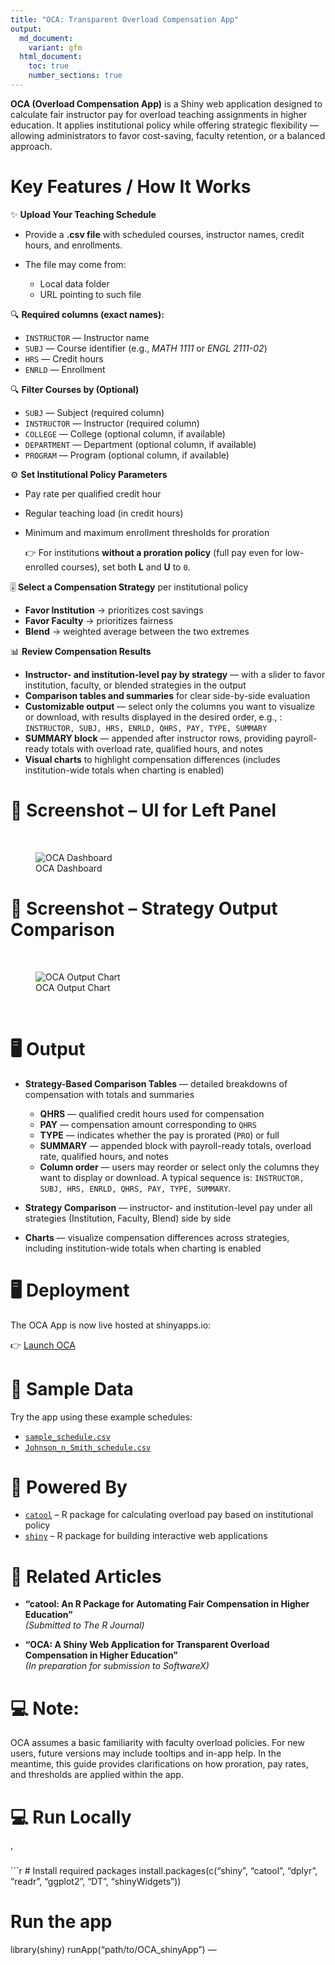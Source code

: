 ```yaml
---
title: "OCA: Transparent Overload Compensation App"
output:
  md_document:
    variant: gfm
  html_document:
    toc: true
    number_sections: true
---
```


**OCA (Overload Compensation App)** is a Shiny web application designed to calculate fair instructor pay for overload teaching assignments in higher education. It applies institutional policy while offering strategic flexibility — allowing administrators to favor cost-saving, faculty retention, or a balanced approach.



# Key Features / How It Works

✨ **Upload Your Teaching Schedule**

* Provide a **.csv file** with scheduled courses, instructor names, credit hours, and enrollments.

* The file may come from:
  * Local data folder
  * URL pointing to such file
  

🔍  **Required columns (exact names):**

  * `INSTRUCTOR` — Instructor name
  * `SUBJ` — Course identifier (e.g., *MATH 1111* or *ENGL 2111-02*)
  * `HRS` — Credit hours
  * `ENRLD` — Enrollment

🔍 **Filter Courses by (Optional)**

* `SUBJ` — Subject (required column)
* `INSTRUCTOR` — Instructor (required column)
* `COLLEGE` — College (optional column, if available)
* `DEPARTMENT` — Department (optional column, if available)
* `PROGRAM` — Program (optional column, if available)

⚙️ **Set Institutional Policy Parameters**

  * Pay rate per qualified credit hour
  * Regular teaching load (in credit hours)
  * Minimum and maximum enrollment thresholds for proration
  
    👉 For institutions **without a proration policy** (full pay even for low-enrolled courses), set both **L** and **U** to `0`.


🎚 **Select a Compensation Strategy** per institutional policy

 * **Favor Institution** → prioritizes cost savings
 * **Favor Faculty** → prioritizes fairness
 * **Blend** → weighted average between the two extremes


📊 **Review Compensation Results**

* **Instructor- and institution-level pay by strategy** — with a slider to favor institution, faculty, or blended strategies in the output
* **Comparison tables and summaries** for clear side-by-side evaluation
* **Customizable output** — select only the columns you want to visualize or download, with results displayed in the desired order, e.g., : `INSTRUCTOR, SUBJ, HRS, ENRLD, QHRS, PAY, TYPE, SUMMARY`
* **SUMMARY block** — appended after instructor rows, providing payroll-ready totals with overload rate, qualified hours, and notes
* **Visual charts** to highlight compensation differences (includes institution-wide totals when charting is enabled)

# 📸 Screenshot – UI for Left Panel 

<br>

![OCA Dashboard](pics/oca_dashboard.png)

# 📸 Screenshot – Strategy Output Comparison
<br>

![OCA Output Chart](pics/oca_output_right.png)

<br>

# 🖥️ Output

* **Strategy-Based Comparison Tables** — detailed breakdowns of compensation with totals and summaries

  * **QHRS** — qualified credit hours used for compensation
  * **PAY** — compensation amount corresponding to `QHRS`
  * **TYPE** — indicates whether the pay is prorated (`PRO`) or full
  * **SUMMARY** — appended block with payroll-ready totals, overload rate, qualified hours, and notes
  * **Column order** — users may reorder or select only the columns they want to display or download. A typical sequence is: `INSTRUCTOR, SUBJ, HRS, ENRLD, QHRS, PAY, TYPE, SUMMARY`.
* **Strategy Comparison** — instructor- and institution-level pay under all strategies (Institution, Faculty, Blend) side by side
* **Charts** — visualize compensation differences across strategies, including institution-wide totals when charting is enabled

# 🖥️ Deployment

The OCA App is now live hosted at shinyapps.io:  

  👉 [Launch OCA ](https://aberra.shinyapps.io/OCA_shinyApp/)

# 📁 Sample Data

Try the app using these example schedules:

- [`sample_schedule.csv`](https://raw.githubusercontent.com/dawit3000/OCA/main/sample_schedule.csv)  
- [`Johnson_n_Smith_schedule.csv`](https://raw.githubusercontent.com/dawit3000/OCA/main/Johnson_n_smith_schedule.csv)

# 🧰 Powered By

- [`catool`](https://github.com/dawit3000/catool) – R package for calculating overload pay based on institutional policy
- [`shiny`](https://shiny.posit.co/) – R package for building interactive web applications

# 📄 Related Articles

- **“catool: An R Package for Automating Fair Compensation in Higher Education”**  
  *(Submitted to The R Journal)*

- **“OCA: A Shiny Web Application for Transparent Overload Compensation in Higher Education”**  
  *(In preparation for submission to SoftwareX)*

# 💻 Note: 
OCA assumes a basic familiarity with faculty overload policies. For new users, future versions may include tooltips and in-app help. In the meantime, this guide provides clarifications on how proration, pay rates, and thresholds are applied within the app.


# 💻 Run Locally
'

```r
# Install required packages
install.packages(c("shiny", "catool", "dplyr", "readr", "ggplot2", "DT", "shinyWidgets"))

# Run the app
library(shiny)
runApp("path/to/OCA_shinyApp")
---
  